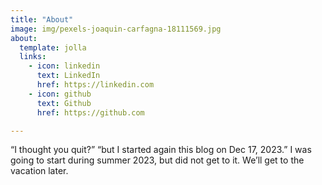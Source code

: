 ```yaml
---
title: "About"
image: img/pexels-joaquin-carfagna-18111569.jpg 
about:
  template: jolla
  links:
    - icon: linkedin
      text: LinkedIn
      href: https://linkedin.com
    - icon: github
      text: Github
      href: https://github.com

---
```


"I thought you quit?"
"but I started again this blog on Dec 17, 2023."
I was going to start during summer 2023, but did not get to it.
We'll get to the vacation later.
